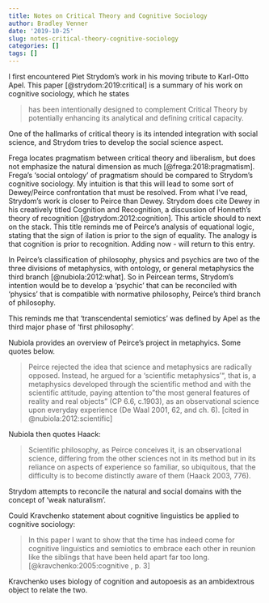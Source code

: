 ```yaml
---
title: Notes on Critical Theory and Cognitive Sociology
author: Bradley Venner
date: '2019-10-25'
slug: notes-critical-theory-cognitive-sociology
categories: []
tags: []
---
```


I first encountered Piet Strydom's work in his moving tribute to Karl-Otto Apel.  This paper [@strydom:2019:critical] is a summary of his work on cognitive sociology, which he states

> has been intentionally designed to complement Critical Theory by potentially enhancing its analytical and defining critical capacity.

One of the hallmarks of critical theory is its intended integration with social science, and Strydom tries to develop the social science aspect.

Frega locates pragmatism between critical theory and liberalism, but does not emphasize the natural dimension as much [@frega:2018:pragmatism].  Frega's 'social ontology' of pragmatism should be compared to Strydom's cognitive sociology.  My intuition is that this will lead to some sort of Dewey/Peirce confrontation that must be resolved. From what I've read, Strydom's work is closer to Peirce than Dewey.  Strydom does cite Dewey in his creatively titled Cognition and Recognition, a discussion of Honneth's theory of recognition [@strydom:2012:cognition].  This article should to next on the stack.  This title reminds me of Peirce's analysis of equational logic, stating that the sign of ilation is prior to the sign of equality.  The analogy is that cognition is prior to recognition.  Adding now - will return to this entry. 

In Peirce's classification of philosophy,  physics and psychics are two of the three divisions of metaphysics, with ontology, or general metaphysics the third branch [@nubiola:2012:what].   So in Peircean terms, Strydom's intention would be to develop a 'psychic' that can be reconciled with 'physics' that is compatible with normative philosophy, Peirce's third branch of philosophy.

This reminds me that 'transcendental semiotics' was defined by Apel as the third major phase of 'first philosophy'.

Nubiola provides an overview of Peirce's project in metaphyics.  Some quotes below.  

> Peirce rejected the idea that science and metaphysics are radically opposed. Instead, he
argued for a 'scientific metaphysics'", that is, a metaphysics developed through the scientific
method and with the scientific attitude, paying attention to "the most general features of
reality and real objects" (CP 6.6, c.1903), as an observational science upon everyday
experience (De Waal 2001, 62, and ch. 6). [cited in @nubiola:2012:scientific]

Nubiola then quotes Haack:

> Scientific philosophy, as Peirce conceives it, is an observational science, differing from the other sciences not in its method but in its reliance on aspects of experience so familiar, so ubiquitous, that the difficulty is to become distinctly aware of them (Haack 2003, 776).

Strydom attempts to reconcile the natural and social domains with the concept of 'weak naturalism'.

Could Kravchenko statement about cognitive linguistics be applied to cognitive sociology:

> In this paper I want to show that the time has indeed come for cognitive linguistics
and semiotics to embrace each other in reunion like the siblings that have been held
apart far too long. [@kravchenko:2005:cognitive , p. 3]

Kravchenko uses biology of cognition and autopoesis as an ambidextrous object to relate the two. 